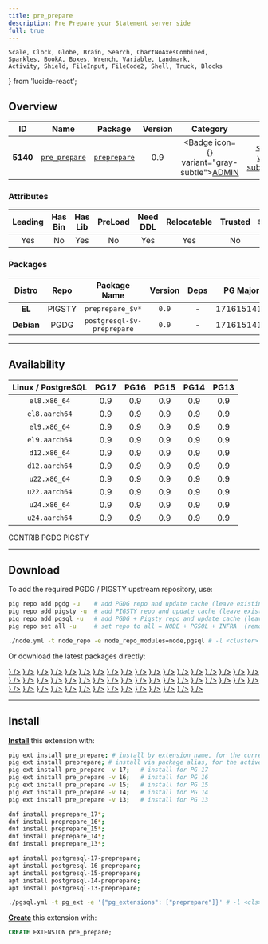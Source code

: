 ```yaml
---
title: pre_prepare
description: Pre Prepare your Statement server side
full: true
---
```


    Scale, Clock, Globe, Brain, Search, ChartNoAxesCombined,
    Sparkles, BookA, Boxes, Wrench, Variable, Landmark,
    Activity, Shield, FileInput, FileCode2, Shell, Truck, Blocks
} from 'lucide-react';

## Overview

| <TooltipIconButton tooltip="Extension unique identifier" side="top">ID</TooltipIconButton> | <TooltipIconButton tooltip="Extension name" side="top">Name</TooltipIconButton> | <TooltipIconButton tooltip="Package name for installation" side="top">Package</TooltipIconButton> | <TooltipIconButton tooltip="Latest available extension version" side="top">Version</TooltipIconButton> | <TooltipIconButton tooltip="Extension category" side="top">Category</TooltipIconButton> | <TooltipIconButton tooltip="Open source license" side="top">License</TooltipIconButton> | <TooltipIconButton tooltip="Programming language" side="top">Lang</TooltipIconButton> |
|:--------:|:--------:|:----------:|:--------------:|:---------------------------------------:|:------------------------------------------------------:|:----:|
| **5140** | [`pre_prepare`](https://github.com/dimitri/preprepare) | [`preprepare`](/ext/pre_prepare) | 0.9 | <Badge icon={<Landmark />} variant="gray-subtle"><a href="/ext/admin" className="no-underline">ADMIN</a></Badge> | <a href="/ext/list/license#postgresql" className="no-underline"><Badge icon={<Scale />} variant="blue-subtle">PostgreSQL</Badge></a> | <a href="/ext/list/lang#c"><Badge icon={<FileCode2 />} variant="blue-subtle">C</Badge></a> |

### Attributes

| <TooltipIconButton tooltip="The Primary Leading extension in the Package" side="top">Leading</TooltipIconButton> | <TooltipIconButton tooltip="Contains binary utils" side="top">Has Bin</TooltipIconButton> | <TooltipIconButton tooltip="Contains .so shared library files" side="top">Has Lib</TooltipIconButton> | <TooltipIconButton tooltip="Requires preloading via shared_preload_libraries" side="top">PreLoad</TooltipIconButton> | <TooltipIconButton tooltip="Requires CREATE EXTENSION DDL command" side="top">Need DDL</TooltipIconButton> | <TooltipIconButton tooltip="Can be installed in any schema" side="top">Relocatable</TooltipIconButton> | <TooltipIconButton tooltip="Can be created by non-superuser" side="top">Trusted</TooltipIconButton> | <TooltipIconButton tooltip="Schemas used by this extension" side="top">Schemas</TooltipIconButton> |
|:-------:|:-------:|:-------:|:-------:|:--------:|:-----------:|:-------:|:-------:|
| Yes | No | Yes | No | Yes | Yes | No | - |

### Packages

| <TooltipIconButton tooltip="Linux distribution family, EL or Debian" side="top">Distro</TooltipIconButton> | <TooltipIconButton tooltip="Package repository" side="top">Repo</TooltipIconButton> | <TooltipIconButton tooltip="The RPM/DEB Package Name Pattern (replace $v with real pg major)" side="top">Package Name</TooltipIconButton> | <TooltipIconButton tooltip="Latest package version" side="top">Version</TooltipIconButton> | <TooltipIconButton tooltip="RPM/DEB Package dependencies" side="top">Deps</TooltipIconButton> | <TooltipIconButton tooltip="Available in these PostgreSQL Major Versions" side="top">PG Major</TooltipIconButton> |
|:----------:|:--------:|:------------------------:|:-----------:|:------------:|:------------------:|
|   **EL**   | <Badge variant="amber-subtle"><span className="font-bold">PIGSTY</span></Badge> | `preprepare_$v*` | `0.9` | - | <Badge variant="green-subtle">17</Badge><Badge variant="green-subtle">16</Badge><Badge variant="green-subtle">15</Badge><Badge variant="green-subtle">14</Badge><Badge variant="green-subtle">13</Badge> |
| **Debian** | <Badge variant="blue-subtle"><span className="font-bold">PGDG</span></Badge> | `postgresql-$v-preprepare` | `0.9` | - | <Badge variant="green-subtle">17</Badge><Badge variant="green-subtle">16</Badge><Badge variant="green-subtle">15</Badge><Badge variant="green-subtle">14</Badge><Badge variant="green-subtle">13</Badge> |



------

## Availability

| <TooltipIconButton tooltip="Linux Distro Arch / PostgreSQL Major Version" side="top">Linux / PostgreSQL </TooltipIconButton> | **PG17** | **PG16** | **PG15** | **PG14** | **PG13** |
|:-----:|:-----:|:-----:|:-----:|:-----:|:-----:|
| `el8.x86_64` | <Badge variant="amber-subtle">0.9</Badge> | <Badge variant="amber-subtle">0.9</Badge> | <Badge variant="amber-subtle">0.9</Badge> | <Badge variant="amber-subtle">0.9</Badge> | <Badge variant="amber-subtle">0.9</Badge> |
| `el8.aarch64` | <Badge variant="amber-subtle">0.9</Badge> | <Badge variant="amber-subtle">0.9</Badge> | <Badge variant="amber-subtle">0.9</Badge> | <Badge variant="amber-subtle">0.9</Badge> | <Badge variant="amber-subtle">0.9</Badge> |
| `el9.x86_64` | <Badge variant="amber-subtle">0.9</Badge> | <Badge variant="amber-subtle">0.9</Badge> | <Badge variant="amber-subtle">0.9</Badge> | <Badge variant="amber-subtle">0.9</Badge> | <Badge variant="amber-subtle">0.9</Badge> |
| `el9.aarch64` | <Badge variant="amber-subtle">0.9</Badge> | <Badge variant="amber-subtle">0.9</Badge> | <Badge variant="amber-subtle">0.9</Badge> | <Badge variant="amber-subtle">0.9</Badge> | <Badge variant="amber-subtle">0.9</Badge> |
| `d12.x86_64` | <Badge variant="blue-subtle">0.9</Badge> | <Badge variant="blue-subtle">0.9</Badge> | <Badge variant="blue-subtle">0.9</Badge> | <Badge variant="blue-subtle">0.9</Badge> | <Badge variant="blue-subtle">0.9</Badge> |
| `d12.aarch64` | <Badge variant="blue-subtle">0.9</Badge> | <Badge variant="blue-subtle">0.9</Badge> | <Badge variant="blue-subtle">0.9</Badge> | <Badge variant="blue-subtle">0.9</Badge> | <Badge variant="blue-subtle">0.9</Badge> |
| `u22.x86_64` | <Badge variant="blue-subtle">0.9</Badge> | <Badge variant="blue-subtle">0.9</Badge> | <Badge variant="blue-subtle">0.9</Badge> | <Badge variant="blue-subtle">0.9</Badge> | <Badge variant="blue-subtle">0.9</Badge> |
| `u22.aarch64` | <Badge variant="blue-subtle">0.9</Badge> | <Badge variant="blue-subtle">0.9</Badge> | <Badge variant="blue-subtle">0.9</Badge> | <Badge variant="blue-subtle">0.9</Badge> | <Badge variant="blue-subtle">0.9</Badge> |
| `u24.x86_64` | <Badge variant="blue-subtle">0.9</Badge> | <Badge variant="blue-subtle">0.9</Badge> | <Badge variant="blue-subtle">0.9</Badge> | <Badge variant="blue-subtle">0.9</Badge> | <Badge variant="blue-subtle">0.9</Badge> |
| `u24.aarch64` | <Badge variant="blue-subtle">0.9</Badge> | <Badge variant="blue-subtle">0.9</Badge> | <Badge variant="blue-subtle">0.9</Badge> | <Badge variant="blue-subtle">0.9</Badge> | <Badge variant="blue-subtle">0.9</Badge> |

<Badge variant="green-subtle"><span className="font-black">CONTRIB</span></Badge> <Badge variant="blue-subtle"><span className="font-black">PGDG</span></Badge> <Badge variant="amber-subtle"><span className="font-black">PIGSTY</span></Badge>

------

## Download

To add the required PGDG / PIGSTY upstream repository, use:

```bash tab="pig"
pig repo add pgdg -u    # add PGDG repo and update cache (leave existing repos)
pig repo add pigsty -u  # add PIGSTY repo and update cache (leave existing repos)
pig repo add pgsql -u   # add PGDG + Pigsty repo and update cache (leave existing repos)
pig repo set all -u     # set repo to all = NODE + PGSQL + INFRA  (remove existing repos)
```
```bash tab="pigsty"
./node.yml -t node_repo -e node_repo_modules=node,pgsql # -l <cluster>
```

Or download the latest packages directly:

<Files>
    <Folder name="el8.x86_64">
        <a href="https://repo.pigsty.io/yum/pgsql/el8.x86_64/preprepare_17-0.9-1PIGSTY.el8.x86_64.rpm"><File name="preprepare_17-0.9-1PIGSTY.el8.x86_64.rpm" icon={<Package className="text-emerald-500" />} /></a>
        <a href="https://repo.pigsty.io/yum/pgsql/el8.x86_64/preprepare_16-0.9-1PIGSTY.el8.x86_64.rpm"><File name="preprepare_16-0.9-1PIGSTY.el8.x86_64.rpm" icon={<Package className="text-emerald-500" />} /></a>
        <a href="https://repo.pigsty.io/yum/pgsql/el8.x86_64/preprepare_15-0.9-1PIGSTY.el8.x86_64.rpm"><File name="preprepare_15-0.9-1PIGSTY.el8.x86_64.rpm" icon={<Package className="text-emerald-500" />} /></a>
        <a href="https://repo.pigsty.io/yum/pgsql/el8.x86_64/preprepare_14-0.9-1PIGSTY.el8.x86_64.rpm"><File name="preprepare_14-0.9-1PIGSTY.el8.x86_64.rpm" icon={<Package className="text-emerald-500" />} /></a>
        <a href="https://repo.pigsty.io/yum/pgsql/el8.x86_64/preprepare_13-0.9-1PIGSTY.el8.x86_64.rpm"><File name="preprepare_13-0.9-1PIGSTY.el8.x86_64.rpm" icon={<Package className="text-emerald-500" />} /></a>
    </Folder>
    <Folder name="el8.aarch64">
        <a href="https://repo.pigsty.io/yum/pgsql/el8.aarch64/preprepare_17-0.9-1PIGSTY.el8.aarch64.rpm"><File name="preprepare_17-0.9-1PIGSTY.el8.aarch64.rpm" icon={<Package className="text-orange-500" />} /></a>
        <a href="https://repo.pigsty.io/yum/pgsql/el8.aarch64/preprepare_16-0.9-1PIGSTY.el8.aarch64.rpm"><File name="preprepare_16-0.9-1PIGSTY.el8.aarch64.rpm" icon={<Package className="text-orange-500" />} /></a>
        <a href="https://repo.pigsty.io/yum/pgsql/el8.aarch64/preprepare_15-0.9-1PIGSTY.el8.aarch64.rpm"><File name="preprepare_15-0.9-1PIGSTY.el8.aarch64.rpm" icon={<Package className="text-orange-500" />} /></a>
        <a href="https://repo.pigsty.io/yum/pgsql/el8.aarch64/preprepare_14-0.9-1PIGSTY.el8.aarch64.rpm"><File name="preprepare_14-0.9-1PIGSTY.el8.aarch64.rpm" icon={<Package className="text-orange-500" />} /></a>
        <a href="https://repo.pigsty.io/yum/pgsql/el8.aarch64/preprepare_13-0.9-1PIGSTY.el8.aarch64.rpm"><File name="preprepare_13-0.9-1PIGSTY.el8.aarch64.rpm" icon={<Package className="text-orange-500" />} /></a>
    </Folder>
    <Folder name="el9.x86_64">
        <a href="https://repo.pigsty.io/yum/pgsql/el9.x86_64/preprepare_17-0.9-1PIGSTY.el9.x86_64.rpm"><File name="preprepare_17-0.9-1PIGSTY.el9.x86_64.rpm" icon={<Package className="text-emerald-500" />} /></a>
        <a href="https://repo.pigsty.io/yum/pgsql/el9.x86_64/preprepare_16-0.9-1PIGSTY.el9.x86_64.rpm"><File name="preprepare_16-0.9-1PIGSTY.el9.x86_64.rpm" icon={<Package className="text-emerald-500" />} /></a>
        <a href="https://repo.pigsty.io/yum/pgsql/el9.x86_64/preprepare_15-0.9-1PIGSTY.el9.x86_64.rpm"><File name="preprepare_15-0.9-1PIGSTY.el9.x86_64.rpm" icon={<Package className="text-emerald-500" />} /></a>
        <a href="https://repo.pigsty.io/yum/pgsql/el9.x86_64/preprepare_14-0.9-1PIGSTY.el9.x86_64.rpm"><File name="preprepare_14-0.9-1PIGSTY.el9.x86_64.rpm" icon={<Package className="text-emerald-500" />} /></a>
        <a href="https://repo.pigsty.io/yum/pgsql/el9.x86_64/preprepare_13-0.9-1PIGSTY.el9.x86_64.rpm"><File name="preprepare_13-0.9-1PIGSTY.el9.x86_64.rpm" icon={<Package className="text-emerald-500" />} /></a>
    </Folder>
    <Folder name="el9.aarch64">
        <a href="https://repo.pigsty.io/yum/pgsql/el9.aarch64/preprepare_17-0.9-1PIGSTY.el9.aarch64.rpm"><File name="preprepare_17-0.9-1PIGSTY.el9.aarch64.rpm" icon={<Package className="text-orange-500" />} /></a>
        <a href="https://repo.pigsty.io/yum/pgsql/el9.aarch64/preprepare_16-0.9-1PIGSTY.el9.aarch64.rpm"><File name="preprepare_16-0.9-1PIGSTY.el9.aarch64.rpm" icon={<Package className="text-orange-500" />} /></a>
        <a href="https://repo.pigsty.io/yum/pgsql/el9.aarch64/preprepare_15-0.9-1PIGSTY.el9.aarch64.rpm"><File name="preprepare_15-0.9-1PIGSTY.el9.aarch64.rpm" icon={<Package className="text-orange-500" />} /></a>
        <a href="https://repo.pigsty.io/yum/pgsql/el9.aarch64/preprepare_14-0.9-1PIGSTY.el9.aarch64.rpm"><File name="preprepare_14-0.9-1PIGSTY.el9.aarch64.rpm" icon={<Package className="text-orange-500" />} /></a>
        <a href="https://repo.pigsty.io/yum/pgsql/el9.aarch64/preprepare_13-0.9-1PIGSTY.el9.aarch64.rpm"><File name="preprepare_13-0.9-1PIGSTY.el9.aarch64.rpm" icon={<Package className="text-orange-500" />} /></a>
    </Folder>
    <Folder name="d12.x86_64">
        <a href="https://apt.postgresql.org/pub/repos/apt/pool/main/p/preprepare/postgresql-17-preprepare_0.9-9.pgdg120+1_arm64.deb"><File name="postgresql-17-preprepare_0.9-9.pgdg120+1_arm64.deb" icon={<Box className="text-emerald-500" />} /></a>
        <a href="https://apt.postgresql.org/pub/repos/apt/pool/main/p/preprepare/postgresql-16-preprepare_0.9-9.pgdg120+1_arm64.deb"><File name="postgresql-16-preprepare_0.9-9.pgdg120+1_arm64.deb" icon={<Box className="text-emerald-500" />} /></a>
        <a href="https://apt.postgresql.org/pub/repos/apt/pool/main/p/preprepare/postgresql-15-preprepare_0.9-9.pgdg120+1_arm64.deb"><File name="postgresql-15-preprepare_0.9-9.pgdg120+1_arm64.deb" icon={<Box className="text-emerald-500" />} /></a>
        <a href="https://apt.postgresql.org/pub/repos/apt/pool/main/p/preprepare/postgresql-14-preprepare_0.9-9.pgdg120+1_arm64.deb"><File name="postgresql-14-preprepare_0.9-9.pgdg120+1_arm64.deb" icon={<Box className="text-emerald-500" />} /></a>
        <a href="https://apt.postgresql.org/pub/repos/apt/pool/main/p/preprepare/postgresql-13-preprepare_0.9-9.pgdg120+1_arm64.deb"><File name="postgresql-13-preprepare_0.9-9.pgdg120+1_arm64.deb" icon={<Box className="text-emerald-500" />} /></a>
    </Folder>
    <Folder name="d12.aarch64">
        <a href="https://apt.postgresql.org/pub/repos/apt/pool/main/p/preprepare/postgresql-17-preprepare_0.9-9.pgdg120+1_amd64.deb"><File name="postgresql-17-preprepare_0.9-9.pgdg120+1_amd64.deb" icon={<Box className="text-orange-500" />} /></a>
        <a href="https://apt.postgresql.org/pub/repos/apt/pool/main/p/preprepare/postgresql-16-preprepare_0.9-9.pgdg120+1_amd64.deb"><File name="postgresql-16-preprepare_0.9-9.pgdg120+1_amd64.deb" icon={<Box className="text-orange-500" />} /></a>
        <a href="https://apt.postgresql.org/pub/repos/apt/pool/main/p/preprepare/postgresql-15-preprepare_0.9-9.pgdg120+1_amd64.deb"><File name="postgresql-15-preprepare_0.9-9.pgdg120+1_amd64.deb" icon={<Box className="text-orange-500" />} /></a>
        <a href="https://apt.postgresql.org/pub/repos/apt/pool/main/p/preprepare/postgresql-14-preprepare_0.9-9.pgdg120+1_amd64.deb"><File name="postgresql-14-preprepare_0.9-9.pgdg120+1_amd64.deb" icon={<Box className="text-orange-500" />} /></a>
        <a href="https://apt.postgresql.org/pub/repos/apt/pool/main/p/preprepare/postgresql-13-preprepare_0.9-9.pgdg120+1_amd64.deb"><File name="postgresql-13-preprepare_0.9-9.pgdg120+1_amd64.deb" icon={<Box className="text-orange-500" />} /></a>
    </Folder>
    <Folder name="u22.x86_64">
        <a href="https://apt.postgresql.org/pub/repos/apt/pool/main/p/preprepare/postgresql-17-preprepare_0.9-9.pgdg22.04+1_amd64.deb"><File name="postgresql-17-preprepare_0.9-9.pgdg22.04+1_amd64.deb" icon={<Box className="text-emerald-500" />} /></a>
        <a href="https://apt.postgresql.org/pub/repos/apt/pool/main/p/preprepare/postgresql-16-preprepare_0.9-9.pgdg22.04+1_amd64.deb"><File name="postgresql-16-preprepare_0.9-9.pgdg22.04+1_amd64.deb" icon={<Box className="text-emerald-500" />} /></a>
        <a href="https://apt.postgresql.org/pub/repos/apt/pool/main/p/preprepare/postgresql-15-preprepare_0.9-9.pgdg22.04+1_amd64.deb"><File name="postgresql-15-preprepare_0.9-9.pgdg22.04+1_amd64.deb" icon={<Box className="text-emerald-500" />} /></a>
        <a href="https://apt.postgresql.org/pub/repos/apt/pool/main/p/preprepare/postgresql-14-preprepare_0.9-9.pgdg22.04+1_amd64.deb"><File name="postgresql-14-preprepare_0.9-9.pgdg22.04+1_amd64.deb" icon={<Box className="text-emerald-500" />} /></a>
        <a href="https://apt.postgresql.org/pub/repos/apt/pool/main/p/preprepare/postgresql-13-preprepare_0.9-9.pgdg22.04+1_amd64.deb"><File name="postgresql-13-preprepare_0.9-9.pgdg22.04+1_amd64.deb" icon={<Box className="text-emerald-500" />} /></a>
    </Folder>
    <Folder name="u22.aarch64">
        <a href="https://apt.postgresql.org/pub/repos/apt/pool/main/p/preprepare/postgresql-17-preprepare_0.9-9.pgdg22.04+1_arm64.deb"><File name="postgresql-17-preprepare_0.9-9.pgdg22.04+1_arm64.deb" icon={<Box className="text-orange-500" />} /></a>
        <a href="https://apt.postgresql.org/pub/repos/apt/pool/main/p/preprepare/postgresql-16-preprepare_0.9-9.pgdg22.04+1_arm64.deb"><File name="postgresql-16-preprepare_0.9-9.pgdg22.04+1_arm64.deb" icon={<Box className="text-orange-500" />} /></a>
        <a href="https://apt.postgresql.org/pub/repos/apt/pool/main/p/preprepare/postgresql-15-preprepare_0.9-9.pgdg22.04+1_arm64.deb"><File name="postgresql-15-preprepare_0.9-9.pgdg22.04+1_arm64.deb" icon={<Box className="text-orange-500" />} /></a>
        <a href="https://apt.postgresql.org/pub/repos/apt/pool/main/p/preprepare/postgresql-14-preprepare_0.9-9.pgdg22.04+1_arm64.deb"><File name="postgresql-14-preprepare_0.9-9.pgdg22.04+1_arm64.deb" icon={<Box className="text-orange-500" />} /></a>
        <a href="https://apt.postgresql.org/pub/repos/apt/pool/main/p/preprepare/postgresql-13-preprepare_0.9-9.pgdg22.04+1_arm64.deb"><File name="postgresql-13-preprepare_0.9-9.pgdg22.04+1_arm64.deb" icon={<Box className="text-orange-500" />} /></a>
    </Folder>
    <Folder name="u24.x86_64">
        <a href="https://apt.postgresql.org/pub/repos/apt/pool/main/p/preprepare/postgresql-17-preprepare_0.9-9.pgdg24.04+1_amd64.deb"><File name="postgresql-17-preprepare_0.9-9.pgdg24.04+1_amd64.deb" icon={<Box className="text-emerald-500" />} /></a>
        <a href="https://apt.postgresql.org/pub/repos/apt/pool/main/p/preprepare/postgresql-16-preprepare_0.9-9.pgdg24.04+1_amd64.deb"><File name="postgresql-16-preprepare_0.9-9.pgdg24.04+1_amd64.deb" icon={<Box className="text-emerald-500" />} /></a>
        <a href="https://apt.postgresql.org/pub/repos/apt/pool/main/p/preprepare/postgresql-15-preprepare_0.9-9.pgdg24.04+1_amd64.deb"><File name="postgresql-15-preprepare_0.9-9.pgdg24.04+1_amd64.deb" icon={<Box className="text-emerald-500" />} /></a>
        <a href="https://apt.postgresql.org/pub/repos/apt/pool/main/p/preprepare/postgresql-14-preprepare_0.9-9.pgdg24.04+1_amd64.deb"><File name="postgresql-14-preprepare_0.9-9.pgdg24.04+1_amd64.deb" icon={<Box className="text-emerald-500" />} /></a>
        <a href="https://apt.postgresql.org/pub/repos/apt/pool/main/p/preprepare/postgresql-13-preprepare_0.9-9.pgdg24.04+1_amd64.deb"><File name="postgresql-13-preprepare_0.9-9.pgdg24.04+1_amd64.deb" icon={<Box className="text-emerald-500" />} /></a>
    </Folder>
    <Folder name="u24.aarch64">
        <a href="https://apt.postgresql.org/pub/repos/apt/pool/main/p/preprepare/postgresql-17-preprepare_0.9-9.pgdg24.04+1_arm64.deb"><File name="postgresql-17-preprepare_0.9-9.pgdg24.04+1_arm64.deb" icon={<Box className="text-orange-500" />} /></a>
        <a href="https://apt.postgresql.org/pub/repos/apt/pool/main/p/preprepare/postgresql-16-preprepare_0.9-9.pgdg24.04+1_arm64.deb"><File name="postgresql-16-preprepare_0.9-9.pgdg24.04+1_arm64.deb" icon={<Box className="text-orange-500" />} /></a>
        <a href="https://apt.postgresql.org/pub/repos/apt/pool/main/p/preprepare/postgresql-15-preprepare_0.9-9.pgdg24.04+1_arm64.deb"><File name="postgresql-15-preprepare_0.9-9.pgdg24.04+1_arm64.deb" icon={<Box className="text-orange-500" />} /></a>
        <a href="https://apt.postgresql.org/pub/repos/apt/pool/main/p/preprepare/postgresql-14-preprepare_0.9-9.pgdg24.04+1_arm64.deb"><File name="postgresql-14-preprepare_0.9-9.pgdg24.04+1_arm64.deb" icon={<Box className="text-orange-500" />} /></a>
        <a href="https://apt.postgresql.org/pub/repos/apt/pool/main/p/preprepare/postgresql-13-preprepare_0.9-9.pgdg24.04+1_arm64.deb"><File name="postgresql-13-preprepare_0.9-9.pgdg24.04+1_arm64.deb" icon={<Box className="text-orange-500" />} /></a>
    </Folder>
</Files>

------

## Install

[**Install**](/docs/pgsql/extension/install) this extension with:

```bash tab="pig"
pig ext install pre_prepare; # install by extension name, for the current active PG version
pig ext install preprepare; # install via package alias, for the active PG version
pig ext install pre_prepare -v 17;   # install for PG 17
pig ext install pre_prepare -v 16;   # install for PG 16
pig ext install pre_prepare -v 15;   # install for PG 15
pig ext install pre_prepare -v 14;   # install for PG 14
pig ext install pre_prepare -v 13;   # install for PG 13
```
```bash tab="yum" 
dnf install preprepare_17*;
dnf install preprepare_16*;
dnf install preprepare_15*;
dnf install preprepare_14*;
dnf install preprepare_13*;
```
```bash tab="apt" 
apt install postgresql-17-preprepare;
apt install postgresql-16-preprepare;
apt install postgresql-15-preprepare;
apt install postgresql-14-preprepare;
apt install postgresql-13-preprepare;
```
```bash tab="ansible"
./pgsql.yml -t pg_ext -e '{"pg_extensions": ["preprepare"]}' # -l <cls>
```

[**Create**](/docs/pgsql/extension/create) this extension with:

```sql
CREATE EXTENSION pre_prepare;
```


